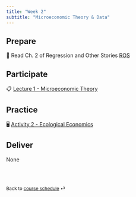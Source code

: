 ```yaml
---
title: "Week 2"
subtitle: "Microeconomic Theory & Data"
---
```


## Prepare

📖 Read Ch. 2 of Regression and Other Stories [ROS](https://github.com/Hawkins-TECH-Lab/ENCI707/blob/dc0772ab0b84414af5737676f07761518ea46dcf/Resources/Gelman_Et_Al_ROS_1ed.pdf)

## Participate

📋 [Lecture 1 - Microeconomic Theory](/teaching/ENCI707/slides/lec-1.html)

## Practice

🖥️ [Activity 2 - Ecological Economics](/teaching/ENCI707/ae/ae-2.html)

## Deliver

None

<br><br>

::: {style="font-size: 0.875em;"}
Back to [course schedule](/teaching/ENCI707/ "Course schedule") ⏎
:::
